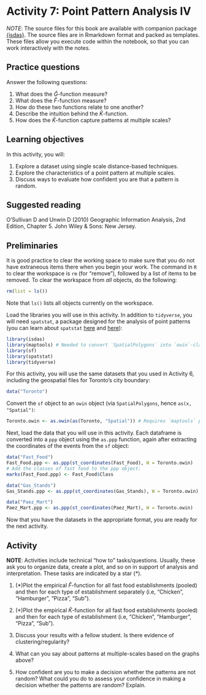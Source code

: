 # Activity 7: Point Pattern Analysis IV

*NOTE*: The source files for this book are available with companion package [{isdas}](https://paezha.github.io/isdas/). The source files are in Rmarkdown format and packed as templates. These files allow you execute code within the notebook, so that you can work interactively with the notes. 

## Practice questions

Answer the following questions:

1. What does the $\hat{G}$-function measure?
2. What does the $\hat{F}$-function measure?
3. How do these two functions relate to one another?
4. Describe the intuition behind the $\hat{K}$-function. 
5. How does the $\hat{K}$-function capture patterns at multiple scales?

## Learning objectives

In this activity, you will:

1. Explore a dataset using single scale distance-based techniques.
2. Explore the characteristics of a point pattern at multiple scales.
3. Discuss ways to evaluate how confident you are that a pattern is random.

## Suggested reading

O'Sullivan D and Unwin D (2010) Geographic Information Analysis, 2nd Edition, Chapter 5. John Wiley & Sons: New Jersey.

## Preliminaries

It is good practice to clear the working space to make sure that you do not have extraneous items there when you begin your work. The command in `R` to clear the workspace is `rm` (for "remove"), followed by a list of items to be removed. To clear the workspace from _all_ objects, do the following:
```r
rm(list = ls())
```

Note that `ls()` lists all objects currently on the workspace.

Load the libraries you will use in this activity. In addition to `tidyverse`, you will need `spatstat`, a package designed for the analysis of point patterns (you can learn about `spatstat` [here](https://cran.r-project.org/web/packages/spatstat/vignettes/getstart.pdf) and [here](http://spatstat.org/resources/spatstatJSSpaper.pdf)):
```r
library(isdas)
library(maptools) # Needed to convert `SpatialPolygons` into `owin`-class object
library(sf)
library(spatstat)
library(tidyverse)
```

For this activity, you will use the same datasets that you used in Activity 6, including the geospatial files for Toronto's city boundary:
```r
data("Toronto")
```

Convert the `sf` object to an `owin` object (via `SpatialPolygons`, hence `as(x, "Spatial")`:
```r
Toronto.owin <- as.owin(as(Toronto, "Spatial")) # Requires `maptools` package
```

Next, load the data that you will use in this activity. Each dataframe is converted into a `ppp` object using the `as.ppp` function, again after extracting the coordinates of the events from the `sf` object:
```r
data("Fast_Food")
Fast_Food.ppp <- as.ppp(st_coordinates(Fast_Food), W = Toronto.owin)
# Add the classes of fast food to the ppp object:
marks(Fast_Food.ppp) <- Fast_Food$Class

data("Gas_Stands")
Gas_Stands.ppp <- as.ppp(st_coordinates(Gas_Stands), W = Toronto.owin)

data("Paez_Mart")
Paez_Mart.ppp <- as.ppp(st_coordinates(Paez_Mart), W = Toronto.owin)
```

Now that you have the datasets in the appropriate format, you are ready for the next activity.

## Activity

**NOTE**: Activities include technical "how to" tasks/questions. Usually, these ask you to organize data, create a plot, and so on in support of analysis and interpretation. These tasks are indicated by a star (*).

1. (*)Plot the empirical $\hat{F}$-function for all fast food establishments (pooled) and then for each type of establishment separately (i.e, "Chicken", "Hamburger", "Pizza", "Sub").

2. (*)Plot the empirical $\hat{K}$-function for all fast food establishments (pooled) and then for each type of establishment (i.e, "Chicken", "Hamburger", "Pizza", "Sub").

3. Discuss your results with a fellow student. Is there evidence of clustering/regularity?

4. What can you say about patterns at multiple-scales based on the graphs above?

5. How confident are you to make a decision whether the patterns are not random? What could you do to assess your confidence in making a decision whether the patterns are random? Explain.
